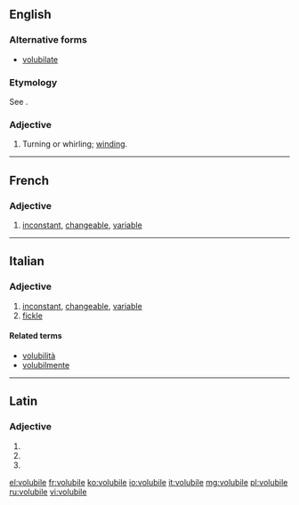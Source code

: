 ==English==

===Alternative forms===
* [[volubilate]]

===Etymology===
See {{term|voluble|lang=en}}.

===Adjective===
{{en-adj}}

# {{context|chiefly|botany|lang=en}} Turning or whirling; [[winding]].

{{Webster 1913}}

----

==French==

===Adjective===
{{fr-adj|mf}}

# [[inconstant]], [[changeable]], [[variable]]

----

==Italian==

===Adjective===
{{it-adj|volubil|e|i}}

# [[inconstant]], [[changeable]], [[variable]]
# [[fickle]]

====Related terms====
* [[volubilità]]
* [[volubilmente]]

----

==Latin==

===Adjective===
{{la-adj-form|volūbile}}

# {{inflection of|volubilis|volūbilis|nom|n|s|lang=la}}
# {{inflection of|volubilis|volūbilis|acc|n|s|lang=la}}
# {{inflection of|volubilis|volūbilis|voc|n|s|lang=la}}

[[el:volubile]]
[[fr:volubile]]
[[ko:volubile]]
[[io:volubile]]
[[it:volubile]]
[[mg:volubile]]
[[pl:volubile]]
[[ru:volubile]]
[[vi:volubile]]